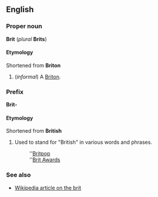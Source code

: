 ==English==
===Proper noun===
'''Brit''' (''plural'' '''Brits''')

====Etymology====
Shortened from '''Briton'''

#(''informal'') A [[Briton]].

===Prefix===
'''Brit-'''

====Etymology====
Shortened from '''British'''

#Used to stand for "British" in various words and phrases.
#:''[[Britpop]]
#:''[[w:Brit Awards|Brit Awards]]

<!--Also a noun: something to do with fish.-->

===See also===
*[[w:brit|Wikipedia article on the brit]]